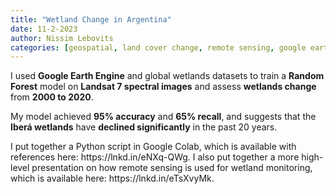 ```yaml
---
title: "Wetland Change in Argentina"
date: 11-2-2023 
author: Nissim Lebovits
categories: [geospatial, land cover change, remote sensing, google earth engine, machine learning, global south]
---
```


I used **Google Earth Engine** and global wetlands datasets to train a **Random Forest** model on **Landsat 7 spectral images** and assess **wetlands change** from **2000 to 2020**.

My model achieved **95% accuracy** and **65% recall**, and suggests that the **Iberá wetlands** have **declined significantly** in the past 20 years.

I put together a Python script in Google Colab, which is available with references here: https://lnkd.in/eNXq-QWg. I also put together a more high-level presentation on how remote sensing is used for wetland monitoring, which is available here: https://lnkd.in/eTsXvyMk.

